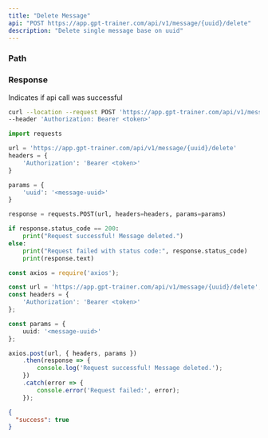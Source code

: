 ```yaml
---
title: "Delete Message"
api: "POST https://app.gpt-trainer.com/api/v1/message/{uuid}/delete"
description: "Delete single message base on uuid"
---
```


### Path

<ParamField path="uuid" type="string" required/>

### Response

<ResponseField name="success" type="boolean">
  Indicates if api call was successful
</ResponseField>


<RequestExample>

```bash Curl
curl --location --request POST 'https://app.gpt-trainer.com/api/v1/message/{uuid}/delete' \
--header 'Authorization: Bearer <token>'
```

```py Python
import requests

url = 'https://app.gpt-trainer.com/api/v1/message/{uuid}/delete'
headers = {
    'Authorization': 'Bearer <token>'
}

params = {
    'uuid': '<message-uuid>'
}

response = requests.POST(url, headers=headers, params=params)

if response.status_code == 200:
    print("Request successful! Message deleted.")
else:
    print("Request failed with status code:", response.status_code)
    print(response.text)
```

```ts JavaScript
const axios = require('axios');

const url = 'https://app.gpt-trainer.com/api/v1/message/{uuid}/delete';
const headers = {
    'Authorization': 'Bearer <token>'
};

const params = {
    uuid: '<message-uuid>'
};

axios.post(url, { headers, params })
    .then(response => {
        console.log('Request successful! Message deleted.');
    })
    .catch(error => {
        console.error('Request failed:', error);
    });
```

</RequestExample>

<ResponseExample>

```json Response
{
  "success": true
}

```

</ResponseExample>
